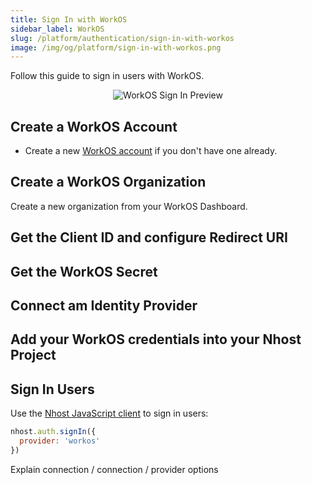 ```yaml
---
title: Sign In with WorkOS
sidebar_label: WorkOS
slug: /platform/authentication/sign-in-with-workos
image: /img/og/platform/sign-in-with-workos.png
---
```


Follow this guide to sign in users with WorkOS.

<p align="center">
  <img
    alt="WorkOS Sign In Preview"
    src="/img/social-providers/workos-preview.svg"
    width={480}
    height={267}
  />
</p>

## Create a WorkOS Account

- Create a new [WorkOS account](https://workos.com/) if you don't have one already.

## Create a WorkOS Organization

Create a new organization from your WorkOS Dashboard.

## Get the Client ID and configure Redirect URI

## Get the WorkOS Secret

## Connect am Identity Provider

## Add your WorkOS credentials into your Nhost Project

## Sign In Users

Use the [Nhost JavaScript client](/reference/javascript) to sign in users:

```js
nhost.auth.signIn({
  provider: 'workos'
})
```

Explain connection / connection / provider options
